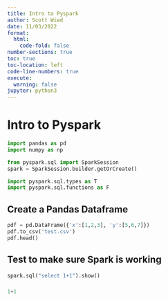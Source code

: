 ```yaml
---
title: Intro to Pyspark
author: Scott Wied
date: 11/03/2022
format:
  html:
    code-fold: false
number-sections: true
toc: true
toc-location: left
code-line-numbers: true
execute:
  warning: false
jupyter: python3
---
```


# Intro to Pyspark

```python
import pandas as pd
import numpy as np
```

```python
from pyspark.sql import SparkSession
spark = SparkSession.builder.getOrCreate()
```

```python
import pyspark.sql.types as T
import pyspark.sql.functions as F
```

## Create a Pandas Dataframe

```python
pdf = pd.DataFrame({'x':[1,2,3], 'y':[5,6,7]})
pdf.to_csv('test.csv')
pdf.head()
```

## Test to make sure Spark is working

```python
spark.sql("select 1+1").show()
```

### 

```python
1+1
```

